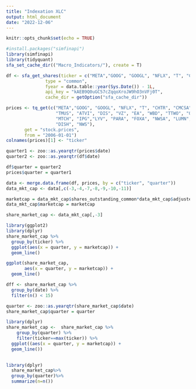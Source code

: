 ```yaml
---
title: "Indexation XLC"
output: html_document
date: "2022-12-06"
---
```


```r
knitr::opts_chunk$set(echo = TRUE)
```

```r
#install.packages("simfinapi")
library(simfinapi)
library(tidyquant)
sfa_set_cache_dir(("Macro_Indicators/"), create = T)

```

```r
df <- sfa_get_shares(ticker = c("META","GOOG", "GOOGL", "NFLX", "T", "CHTR", "CMCSA", "TMUS", "ATVI", "DIS", "VZ", "EA", "WBD", "TTWO", "OMC", "MTCH", "IPG", "LYV", "PARA", "FOXA", "NWSA", "LUMN", "FOX", "DISH", "NWS"),
               type = "common",
               fyear = data.table::year(Sys.Date()) - 1L,
               api_key = "kAEB9Q0uGC57cZqqoXroJW9hO3nVFj0T",
               cache_dir = getOption("sfa_cache_dir"))
```
```r
prices <- tq_get(c("META","GOOG", "GOOGL", "NFLX", "T", "CHTR", "CMCSA",
                   "TMUS", "ATVI", "DIS", "VZ", "EA", "WBD", "TTWO", "OMC",
                   "MTCH", "IPG","LYV", "PARA", "FOXA", "NWSA", "LUMN","FOX",
                   "DISH", "NWS"),
       get = "stock.prices",
       from = "2006-01-01")
colnames(prices)[1] <- "ticker"
```

```r
quarter1 <- zoo::as.yearqtr(prices$date)
quarter2 <- zoo::as.yearqtr(df$date)

df$quarter = quarter2
prices$quarter = quarter1

data <- merge.data.frame(df, prices, by = c("ticker", "quarter"))
data_mkt_cap <- data[,c(-3,-4,-7,-8,-9,-10,-11)]

marketcap = data_mkt_cap$shares_outstanding_common*data_mkt_cap$adjusted
data_mkt_cap$marketcap = marketcap

share_market_cap <- data_mkt_cap[,-3]
```

```r
library(ggplot2)
library(dplyr)
share_market_cap %>%
  group_by(ticker) %>%
  ggplot(aes(x = quarter, y = marketcap)) +
  geom_line()

ggplot(share_market_cap,
       aes(x = quarter, y = marketcap)) +
  geom_line()

```


```r
dff <- share_market_cap %>%
  group_by(date) %>% 
  filter(n() < 15)
```

```r
quarter <- zoo::as.yearqtr(share_market_cap$date)
share_market_cap$quarter = quarter

library(dplyr)
share_market_cap <-  share_market_cap %>% 
    group_by(quarter) %>% 
    filter(ticker==max(ticker)) %>%
  ggplot((aes(x = quarter, y = marketcap)) +
  geom_line())
 
```


```r
library(dplyr)
  share_market_cap%>%
  group_by(quarter)%>%
  summarize(n=n())
```

